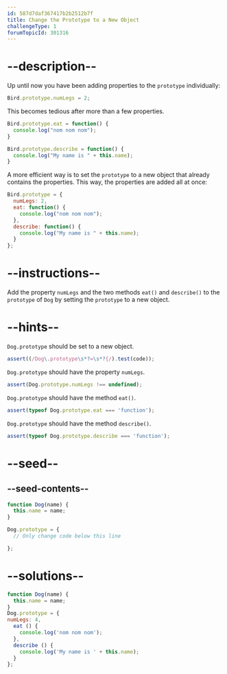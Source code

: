 ```yaml
---
id: 587d7daf367417b2b2512b7f
title: Change the Prototype to a New Object
challengeType: 1
forumTopicId: 301316
---
```


# --description--

Up until now you have been adding properties to the `prototype` individually:

```js
Bird.prototype.numLegs = 2;
```

This becomes tedious after more than a few properties.

```js
Bird.prototype.eat = function() {
  console.log("nom nom nom");
}

Bird.prototype.describe = function() {
  console.log("My name is " + this.name);
}
```

A more efficient way is to set the `prototype` to a new object that already contains the properties. This way, the properties are added all at once:

```js
Bird.prototype = {
  numLegs: 2, 
  eat: function() {
    console.log("nom nom nom");
  },
  describe: function() {
    console.log("My name is " + this.name);
  }
};
```

# --instructions--

Add the property `numLegs` and the two methods `eat()` and `describe()` to the `prototype` of `Dog` by setting the `prototype` to a new object.

# --hints--

`Dog.prototype` should be set to a new object.

```js
assert((/Dog\.prototype\s*?=\s*?{/).test(code));
```

`Dog.prototype` should have the property `numLegs`.

```js
assert(Dog.prototype.numLegs !== undefined);
```

`Dog.prototype` should have the method `eat()`.

```js
assert(typeof Dog.prototype.eat === 'function');
```

`Dog.prototype` should have the method `describe()`.

```js
assert(typeof Dog.prototype.describe === 'function');
```

# --seed--

## --seed-contents--

```js
function Dog(name) {
  this.name = name;
}

Dog.prototype = {
  // Only change code below this line

};
```

# --solutions--

```js
function Dog(name) {
  this.name = name;
}
Dog.prototype = {
numLegs: 4,
  eat () {
    console.log('nom nom nom');
  },
  describe () {
    console.log('My name is ' + this.name);
  }
};
```
